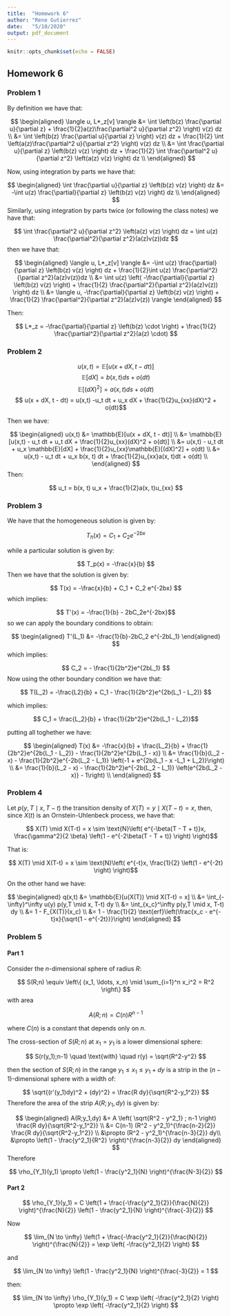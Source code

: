 ```yaml
---
title:  "Homework 6"
author: "Rene Gutierrez"
date:   "5/10/2020"
output: pdf_document
---
```

```r
knitr::opts_chunk$set(echo = FALSE)
```
\newcommand{\erf}{\text{erf}}
\newcommand{\dV}{\mathbb{V}}
\newcommand{\dE}{\mathbb{E}}
\newcommand{\dP}{\mathbb{P}}
\newcommand{\dF}{\mathbb{F}}
\newcommand{\cO}{\mathcal{O}}
\newcommand{\Nd}{\text{N}}
\newcommand{\Bd}{\text{Binomial}}
\newcommand{\gss}{\sigma^2}

## Homework 6

### Problem 1

By definition we have that:

$$
\begin{aligned}
  \langle u, L*_z[v] \rangle
    &= \int \left(b(z) \frac{\partial u}{\partial z} + \frac{1}{2}a(z)\frac{\partial^2 u}{\partial z^2} \right) v(z) dz \\
    &= \int \left(b(z) \frac{\partial u}{\partial z} \right) v(z) dz 
      + \frac{1}{2} \int \left(a(z)\frac{\partial^2 u}{\partial z^2} \right) v(z) dz \\
    &= \int \frac{\partial u}{\partial z} \left(b(z) v(z)  \right)  dz 
      + \frac{1}{2} \int \frac{\partial^2 u}{\partial z^2} \left(a(z) v(z) \right)  dz \\
\end{aligned}
$$

Now, using integration by parts we have that:

$$
\begin{aligned}
  \int \frac{\partial u}{\partial z} \left(b(z) v(z)  \right)  dz 
  &= -\int u(z) \frac{\partial}{\partial z} \left(b(z) v(z)  \right) dz \\
\end{aligned}
$$
Similarly, using integration by parts twice (or following the class notes) we have that:

$$ \int \frac{\partial^2 u}{\partial z^2} \left(a(z) v(z) \right)  dz = \int u(z) \frac{\partial^2}{\partial z^2}(a(z)v(z))dz $$
then we have that:

$$
\begin{aligned}
  \langle u, L*_z[v] \rangle
    &= -\int u(z) \frac{\partial}{\partial z} \left(b(z) v(z)  \right) dz
      + \frac{1}{2}\int u(z) \frac{\partial^2}{\partial z^2}(a(z)v(z))dz \\
    &= \int u(z) \left( -\frac{\partial}{\partial z} \left(b(z) v(z)  \right) + \frac{1}{2} \frac{\partial^2}{\partial z^2}(a(z)v(z)) \right) dz \\
    &= \langle u, -\frac{\partial}{\partial z} \left(b(z) v(z)  \right) + \frac{1}{2} \frac{\partial^2}{\partial z^2}(a(z)v(z)) \rangle
\end{aligned}
$$

Then:

$$ L*_z = -\frac{\partial}{\partial z} \left(b(z) \cdot  \right) + \frac{1}{2} \frac{\partial^2}{\partial z^2}(a(z) \cdot) $$

### Problem 2

$$ u(x, t) = \dE[u(x + dX, t - dt)] $$
$$ \dE[dX] = b(x, t) ds + o(dt) $$
$$ \dE[(dX)^2] = a(x, t)ds + o(dt) $$
$$ u(x + dX, t - dt) = u(x,t) -u_t dt + u_x dX + \frac{1}{2}u_{xx}(dX)^2 + o(dt)$$

Then we have:

$$
\begin{aligned}
   u(x,t) 
     &= \dE[u(x + dX, t - dt)] \\
     &= \dE[u(x,t) - u_t dt + u_t dX + \frac{1}{2}u_{xx}(dX)^2 + o(dt)]      \\
     &= u(x,t) - u_t dt + u_x \dE[dX] + \frac{1}{2}u_{xx}\dE[(dX)^2] + o(dt) \\
     &= u(x,t) - u_t dt + u_x b(x, t) dt + \frac{1}{2}u_{xx}a(x, t)dt + o(dt) \\
\end{aligned}
$$
Then:

$$ u_t = b(x, t) u_x  + \frac{1}{2}a(x, t)u_{xx} $$

### Problem 3

We have that the homogeneous solution is given by:

$$ T_h(x) = C_1 + C_2 e^{-2bx} $$

while a particular solution is given by:

$$ T_p(x) = -\frac{x}{b} $$
Then we have that the solution is given by:

$$ T(x) = -\frac{x}{b} + C_1 + C_2 e^{-2bx} $$
which implies:

$$ T'(x) = -\frac{1}{b} - 2bC_2e^{-2bx}$$
so we can apply the boundary conditions to obtain:

$$
\begin{aligned}
   T'(L_1) 
     &= -\frac{1}{b}-2bC_2 e^{-2bL_1}
\end{aligned}
$$
which implies:

$$ C_2 = - \frac{1}{2b^2}e^{2bL_1}  $$
Now using the other boundary condition we have that:

$$ T(L_2) = -\frac{L2}{b} + C_1 - \frac{1}{2b^2}e^{2b(L_1 - L_2)} $$

which implies:

$$ C_1 = \frac{L_2}{b} + \frac{1}{2b^2}e^{2b(L_1 - L_2)}$$

putting all toghether we have:

$$
\begin{aligned}
   T(x) 
     &= -\frac{x}{b} + \frac{L_2}{b} + \frac{1}{2b^2}e^{2b(L_1 - L_2)} - \frac{1}{2b^2}e^{2b(L_1 - x)} \\
     &= \frac{1}{b}(L_2 - x) - \frac{1}{2b^2}e^{-2b(L_2 - L_1)} \left(-1 + e^{2b(L_1 - x -L_1 + L_2)}\right) \\
     &= \frac{1}{b}(L_2 - x) - \frac{1}{2b^2}e^{-2b(L_2 - L_1)} \left(e^{2b(L_2 - x)} - 1\right) \\
\end{aligned}
$$

### Problem 4

Let $p(y,T \mid x, T-t)$ the transition density of $X(T) = y \mid X(T-t) = x$, then, since $X(t)$ is an Ornstein-Uhlenbeck process, we have that:

$$ X(T) \mid X(T-t) = x \sim \Nd \left( e^{-\beta(T - T + t)}x, \frac{\gamma^2}{2 \beta} \left(1 - e^{-2\beta(T - T + t)} \right) \right)$$

That is:

$$ X(T) \mid X(T-t) = x \sim \Nd \left( e^{-t}x, \frac{1}{2} \left(1 - e^{-2t} \right) \right)$$

On the other hand we have:

$$
\begin{aligned}
   q(x,t) 
    &= \dE[u(X(T)) \mid X(T-t) = x] \\
    &= \int_{-\infty}^\infty u(y) p(y,T \mid x, T-t) dy \\
    &= \int_{x_c}^\infty p(y,T \mid x, T-t) dy          \\
    &= 1 - F_{X(T)}(x_c)                                \\
    &= 1 - \frac{1}{2} \erf \left(\frac{x_c - e^{-t}x}{\sqrt{1 - e^{-2t}}}\right)
\end{aligned}
$$

### Problem 5

#### Part 1

Consider the $n$-dimensional sphere of radius $R$:

$$ S(R;n) \equiv \left\{ (x_1, \ldots, x_n) \mid \sum_{i=1}^n x_i^2 = R^2 \right\} $$
with area

$$ A(R;n) = C(n) R^{n-1} $$

where $C(n)$ is a constant that depends only on $n$.

The cross-section of $S(R;n)$ at $x_1 = y_1$ is a lower dimensional sphere:

$$ S(r(y_1);n-1) \quad \text{with} \quad r(y) = \sqrt{R^2-y^2} $$

then the section of $S(R;n)$ in the range $y_1 \leq x_1 \leq y_1 + dy$ is a strip in the $(n-1)$-dimensional sphere with a width of:

$$ \sqrt{(r'(y_1)dy)^2 + (dy)^2} = \frac{R dy}{\sqrt{R^2-y_1^2}} $$
Therefore the area of the strip $A(R;y_1,dy)$ is given by:

$$
\begin{aligned}
   A(R;y_1,dy) 
    &= A \left( \sqrt{R^2 - y^2_1} ; n-1 \right) \frac{R dy}{\sqrt{R^2-y_1^2}} \\
    &= C(n-1) (R^2 - y^2_1)^{\frac{n-2}{2}} \frac{R dy}{\sqrt{R^2-y_1^2}} \\
    &\propto (R^2 - y^2_1)^{\frac{n-3}{2}} dy\\
    &\propto \left(1 - \frac{y^2_1}{R^2} \right)^{\frac{n-3}{2}} dy
\end{aligned}
$$
Therefore

$$ \rho_{Y_1}(y_1) \propto \left(1 - \frac{y^2_1}{N} \right)^{\frac{N-3}{2}} $$

#### Part 2

$$ \rho_{Y_1}(y_1) = C \left(1 + \frac{-\frac{y^2_1}{2}}{\frac{N}{2}} \right)^{\frac{N}{2}} \left(1 - \frac{y^2_1}{N} \right)^{\frac{-3}{2}} $$

Now

$$ \lim_{N \to \infty} \left(1 + \frac{-\frac{y^2_1}{2}}{\frac{N}{2}} \right)^{\frac{N}{2}} = \exp \left( -\frac{y^2_1}{2} \right) $$

and

$$ \lim_{N \to \infty} \left(1 - \frac{y^2_1}{N} \right)^{\frac{-3}{2}}  = 1 $$

then:

$$ \lim_{N \to \infty} \rho_{Y_1}(y_1)  = C \exp \left( -\frac{y^2_1}{2} \right) \propto \exp \left( -\frac{y^2_1}{2} \right) $$















